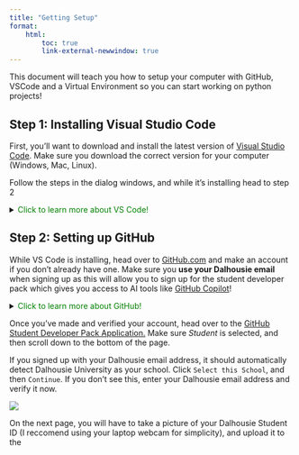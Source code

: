 ```yaml
---
title: "Getting Setup"
format: 
    html:
        toc: true
        link-external-newwindow: true
---
```


This document will teach you how to setup your computer with GitHub, VSCode and a Virtual Environment so you can start working on python projects!

## Step 1: Installing Visual Studio Code

First, you'll want to download and install the latest version of [Visual Studio Code](https://code.visualstudio.com/){target="_blank"}. Make sure you download the correct version for your computer (Windows, Mac, Linux).

Follow the steps in the dialog windows, and while it's installing head to step 2

<details>
<summary> <span style="color:green">Click to learn more about VS Code! </span> </summary>
> Visual Studio Code (often referred to as VS Code) is a free, open-source code editor developed by Microsoft. It's lightweight, yet powerful, and supports development in multiple programming languages such as Python, JavaScript, Java, C++, and many more.
VS Code features include syntax highlighting, intelligent code completion (IntelliSense), code refactoring, and debugging tools. It also supports Git for version control, has a built-in terminal for command-line operations, and a rich ecosystem of extensions for enhancing its functionality. It's designed to be highly customizable, allowing users to change the editor's theme, keyboard shortcuts, and preferences. VS Code is available for Windows, macOS, and Linux. It's widely used by developers across the globe for both small and large scale projects.
</details>

## Step 2: Setting up GitHub

While VS Code is installing, head over to [GitHub.com](https://github.com/login){target="_blank"} and make an account if you don't already have one. Make sure you **use your Dalhousie email** when signing up as this will allow you to sign up for the student developer pack which gives you access to AI tools like [GitHub Copilot](https://github.com/features/copilot){target="_blank"}!

<details>
<summary> <span style="color:green">Click to learn more about GitHub! </span> </summary>
> GitHub is a web-based platform used for version control and collaboration. It allows multiple people to work on projects at once without overwriting each other's changes. GitHub is built on Git, a distributed version control system that tracks changes to files. With GitHub, you can manage and store revisions of projects, share your code with others, view and track changes, and even revert back to previous versions of your code. It's widely used   by software developers for personal projects, open-source projects, and team-based enterprise software development.
</details>

Once you've made and verified your account, head over to the [GitHub Student Developer Pack Application.](https://education.github.com/discount_requests/application){target="_blank"} Make sure *Student* is selected, and then scroll down to the bottom of the page.

If you signed up with your Dalhousie email address, it should automatically detect Dalhousie University as your school. Click `Select this School`, and then `Continue`. If you don't see this, enter your Dalhousie email address and verify it now.

![](images/github_student_app.PNG){width=560, height=315, fig-align="center"}

On the next page, you will have to take a picture of your Dalhousie Student ID (I reccomend using your laptop webcam for simplicity), and upload it to the 





